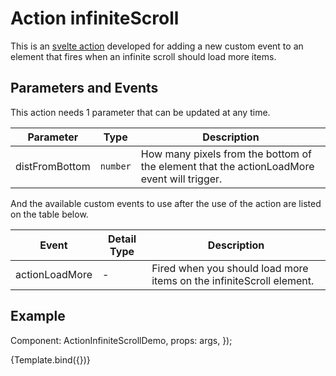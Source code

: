 

<Meta title="Components/Select/Internals/use:infiniteScroll" />

# Action infiniteScroll

This is an [svelte action](https://svelte.dev/tutorial/actions) developed for adding a new custom event to an element that fires
when an infinite scroll should load more items.

## Parameters and Events

This action needs 1 parameter that can be updated at any time.

Parameter      | Type     | Description
---------------|----------|-------------
distFromBottom | `number` | How many pixels from the bottom of the element that the actionLoadMore event will trigger.

And the available custom events to use after the use of the action are listed on
the table below.

Event    | Detail Type | Description
-------------|-----------|-------------
actionLoadMore  | - | Fired when you should load more items on the infiniteScroll element.

## Example

  Component: ActionInfiniteScrollDemo,
  props: args,
});

<Canvas>
  <Story
    name="Demo"
    args={{
      distFromBottom: 10,
    }}>
    {Template.bind({})}
  </Story>
</Canvas>
